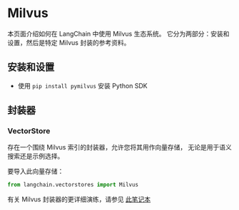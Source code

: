 # Milvus

本页面介绍如何在 LangChain 中使用 Milvus 生态系统。
它分为两部分：安装和设置，然后是特定 Milvus 封装的参考资料。

## 安装和设置
- 使用 `pip install pymilvus` 安装 Python SDK
## 封装器

### VectorStore

存在一个围绕 Milvus 索引的封装器，允许您将其用作向量存储，
无论是用于语义搜索还是示例选择。

要导入此向量存储：
```python
from langchain.vectorstores import Milvus
```

有关 Milvus 封装器的更详细演练，请参见 [此笔记本](/docs/modules/data_connection/vectorstores/integrations/milvus.html)
